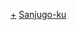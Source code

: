 {{Navbox
|name = 東京35区
|state = {{{state|collapsed}}}
|titlestyle = background:#efefef;
|title = [[東京市|東京35區]]（1932年10月1日 - 1947年3月14日）
|bodystyle = background:#f9f9f9
|groupstyle = background:#efefef; vertical-align:top; padding:0.125em 0.25em
|liststyle = width:auto
|oddstyle = background:#fcfcfc
|evenstyle =
|abovestyle =
|above =
|group1 = [[東京15區|旧15區]]
|list1 = [[麴町區]] &#124; [[神田區]] &#124; {{link-ja|日本橋區|日本橋区}} &#124; {{link-ja|京橋區|京橋区}} &#124; [[芝區]] &#124; [[麻布區]] &#124; [[赤坂區]] &#124; {{link-ja|四谷區|四谷区}} &#124; [[牛込區]] &#124; {{link-ja|小石川區|小石川区}} &#124; {{link-ja|本鄉區|本郷区}} &#124; {{link-ja|下谷區|下谷区}} &#124; {{link-ja|淺草區|浅草区}} &#124; {{link-ja|本所區|本所区}} &#124; {{link-ja|深川區|深川区}}
|group2 = 新20區
|list2 = [[品川區]] &#124; {{link-ja|荏原區|荏原区}} &#124; [[目黑區]] &#124; {{link-ja|大森區|大森区}} &#124; {{link-ja|蒲田區|蒲田区}} &#124; [[世田谷區]] &#124; [[澀谷區]] &#124; {{link-ja|淀橋區|淀橋区}} &#124; [[中野區]] &#124; [[杉並區]] &#124; [[豐島區]] &#124; {{link-ja|瀧野川區|滝野川区}} &#124; [[荒川區]] &#124; {{link-ja|王子區|王子区}} &#124; [[板橋區 (日本)|板橋區]] &#124; [[足立區]] &#124; {{link-ja|向島區|向島区}} &#124; {{link-ja|城東區 (東京都)|城東区 (東京都)|城東區}} &#124; [[葛飾區]] &#124; [[江戶川區]]
|belowstyle =text-align:left; background:#efefef; padding:0.125em 0.25em
|below =
}}<noinclude>
[[Category:東京市的區|+]]
[[Category:東京都模板|Sanjugo-ku]]</noinclude>